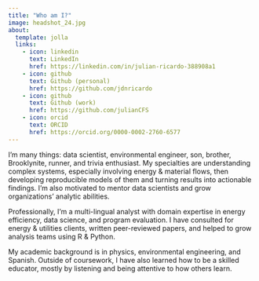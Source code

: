 ```yaml
---
title: "Who am I?"
image: headshot_24.jpg
about:
  template: jolla
  links:
    - icon: linkedin
      text: LinkedIn
      href: https://linkedin.com/in/julian-ricardo-388908a1
    - icon: github
      text: Github (personal)
      href: https://github.com/jdnricardo
    - icon: github
      text: Github (work)
      href: https://github.com/julianCFS
    - icon: orcid
      text: ORCID
      href: https://orcid.org/0000-0002-2760-6577
---
```


I'm many things: data scientist, environmental engineer, son, brother, Brooklynite, runner, and trivia enthusiast. My specialties are understanding complex systems, especially involving energy & material flows, then developing reproducible models of them and turning results into actionable findings. I'm also motivated to mentor data scientists and grow organizations' analytic abilities.

Professionally, I'm a multi-lingual analyst with domain expertise in energy efficiency, data science, and program evaluation. I have consulted for energy & utilities clients, written peer-reviewed papers, and helped to grow analysis teams using R & Python.

My academic background is in physics, environmental engineering, and Spanish. Outside of coursework, I have also learned how to be a skilled educator, mostly by listening and being attentive to how others learn.
